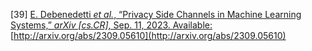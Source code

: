\[39\]	[E. Debenedetti *et al.*, “Privacy Side Channels in Machine Learning Systems,” *arXiv \[cs.CR\]*, Sep. 11, 2023\. Available:](http://paperpile.com/b/Lj1YHA/IxKS) [http://arxiv.org/abs/2309.05610](http://arxiv.org/abs/2309.05610)